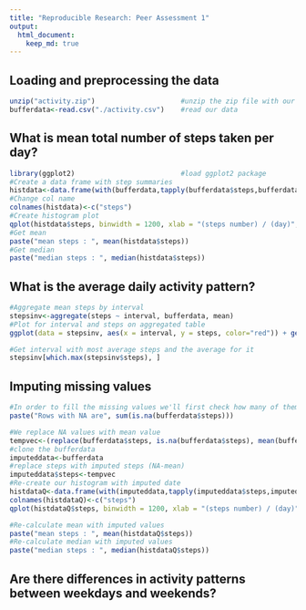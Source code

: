 ```yaml
---
title: "Reproducible Research: Peer Assessment 1"
output: 
  html_document:
    keep_md: true
---
```


## Loading and preprocessing the data

```R
unzip("activity.zip")                     #unzip the zip file with our data
bufferdata<-read.csv("./activity.csv")    #read our data
```

## What is mean total number of steps taken per day?

```R
library(ggplot2)                          #load ggplot2 package
#Create a data frame with step summaries
histdata<-data.frame(with(bufferdata,tapply(bufferdata$steps,bufferdata$date,FUN=sum, na.rm=TRUE)))
#Change col name
colnames(histdata)<-c("steps")
#Create histogram plot
qplot(histdata$steps, binwidth = 1200, xlab = "(steps number) / (day)",fill = I("lightsalmon2"),ylim=c(0,11),colour=I("red"))
#Get mean
paste("mean steps : ", mean(histdata$steps))
#Get median
paste("median steps : ", median(histdata$steps))
```

## What is the average daily activity pattern?

```R

#Aggregate mean steps by interval
stepsinv<-aggregate(steps ~ interval, bufferdata, mean)
#Plot for interval and steps on aggregated table
ggplot(data = stepsinv, aes(x = interval, y = steps, color="red")) + geom_line() + xlab("5 minute interval") + ylab("average number of steps taken")

#Get interval with most average steps and the average for it
stepsinv[which.max(stepsinv$steps), ]

```

## Imputing missing values

```R

#In order to fill the missing values we'll first check how many of them we have
paste("Rows with NA are", sum(is.na(bufferdata$steps)))

#We replace NA values with mean value
tempvec<-(replace(bufferdata$steps, is.na(bufferdata$steps), mean(bufferdata$steps, na.rm = TRUE)))
#clone the bufferdata
imputeddata<-bufferdata
#replace steps with imputed steps (NA-mean)
imputeddata$steps<-tempvec
#Re-create our histogram with imputed date
histdataQ<-data.frame(with(imputeddata,tapply(imputeddata$steps,imputeddata$date,FUN=sum, na.rm=TRUE)))
colnames(histdataQ)<-c("steps")
qplot(histdataQ$steps, binwidth = 1200, xlab = "(steps number) / (day)",fill = I("lightsalmon2"),ylim=c(0,11),colour=I("red"))

#Re-calculate mean with imputed values
paste("mean steps : ", mean(histdataQ$steps))
#Re-calculate median with imputed values
paste("median steps : ", median(histdataQ$steps))
```

## Are there differences in activity patterns between weekdays and weekends?


